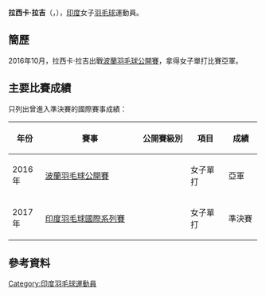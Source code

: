 {{noteTA|G1=Badminton}}
{{Infobox 羽球選手
| playername              = 拉西卡·拉吉<br />{{lang|id|Rasika Raje}}
| image                   = 
| size                    = 
| caption                 = 
| birth_name              = 
| date_of_birth           = {{birth_date_and_age|1995|9|27}}
| place_of_birth          = 
| height                  = 
| weight                  = 
| event                   = 女子單打
| country                 = {{IND}}
| years_started           =
| handedness              = 
| coach                   = 
| highest_ranking         = 第94位（女單）
| date_of_highest_ranking = 2017年12月21日 <ref name="ranking">{{en}}[http://bwfcontent.tournamentsoftware.com/ranking/player.aspx?id=12404&player=349927 BWF World Ranking - Ranking of Rasika RAJE (59370)]</ref>
| current_ranking         = 第95位（女單）
| date_of_current_ranking = 2017年12月28日<ref name="ranking"/>
| played                  = 18勝–27負（女單）<br/>0勝–1負（女雙）
| titles                  = 
| bwf_profile             = 6F34A678-1114-47F4-86C8-8E8C3733535A
| bwf_id                  = 59370
| updated                 = 2018年1月2日
}}
{{MedalTableTop}}
{{MedalSport | 女子[[羽毛球|羽毛球]]}}
{{MedalCountry | {{IND}}}}
{{MedalBottom}}
'''拉西卡·拉吉'''（{{lang-en|'''Rasika Raje'''}}，{{bd|1995年|9月27日||}}），[[印度|印度]]女子[[羽毛球|羽毛球]]運動員。

== 簡歷 ==
2016年10月，拉西卡·拉吉出戰[[2016年波蘭羽毛球公開賽|波蘭羽毛球公開賽]]，拿得女子單打比賽亞軍。

==主要比賽成績==
只列出曾進入準決賽的國際賽事成績：
{| class=wikitable style="text-align:center; font-size:small;" 
!width="50"|年份
!width="180"|賽事
!width="80"|公開賽級別
!width="60"|項目
!width="50"|成績
|-
!rowspan="1"|2016年
|[[2016年波蘭羽毛球公開賽|波蘭羽毛球公開賽]]
|{{BWFIC}}
|女子單打
|bgcolor="silver"|亞軍
|-
!rowspan="1"|2017年
|[[2017年印度羽毛球國際系列賽|印度羽毛球國際系列賽]]
|{{BWFIS}}
|女子單打
|bgcolor="#b8860b"|準決賽
|}
{{BWF賽事級別索引}}

== 參考資料 ==
{{Reflist}}

{{DEFAULTSORT:Raje, Rasika}}
[[Category:印度羽毛球運動員|Category:印度羽毛球運動員]]
